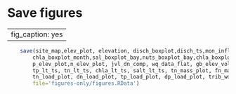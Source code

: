 # Save figures {#figures}

---
fig_caption: yes
---

```r
	save(site_map,elev_plot, elevation, disch_boxplot,disch_ts,mon_inflow,gsl_sal_ts,sal_boxplot_month,gsl_nuts_ts,nuts_boxplot_month,gsl_chl_ts,
		chla_boxplot_month,sal_boxplot_bay,nuts_boxplot_bay,chla_boxplot_bay,wq_map,bs_ts,sal_elev_plot,dens_elev_plot,sc_elev_plot, sal_elev_data, wq_data_flat_elev,
		p_elev_plot,n_elev_plot, jvl_dn_comp, wq_data_flat, gb_elev_vol, gb_pool_data,
		tp_lt_ts, tn_lt_ts, chla_lt_ts, salt_lt_ts, tn_mass_plot, fn_mass_plot, tp_mass_plot, fp_mass_plot, salt_mass_plot, chla_mass_plot, sal_boxplot_site,
		tn_load_plot, dn_load_plot, tp_load_plot, dp_load_plot, trib_wq_tp, trib_wq_tn, trib_wq_yr_tp, trib_wq_yr_tn,
		file='figures-only/figures.RData')
```




